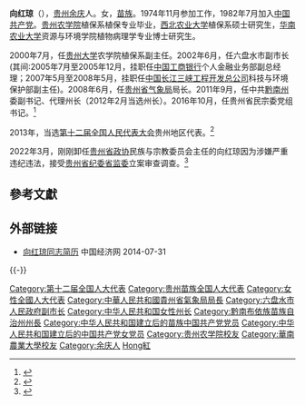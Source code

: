 {{Infobox officeholder
| 图像        = 
| 图像说明    = 
| 职务1       = [[黔南布依族苗族自治州人民政府|黔南布依族苗族自治州人民政府]]州长
| 就任日期1   = 2011年9月
| 卸任日期1   = 2016年10月
| 前任1       = [[李月成|李月成]]
| 继任1       = [[吴胜华|吴胜华]]
| 姓名        = 向红琼
| 原名        = 
| 出生日期    = {{birth year and age|1958|11}}
| 出生地点    = {{CHN}}[[贵州省|贵州省]][[余庆县|余庆县]]
| 逝世日期    = <!-- {{death date and age|}}（死亡在前，出生在后）{{death year and age| }} -->
| 逝世地点    = 
| 政党        = {{CPC}}
| 国籍        = {{PRC}}
| 父母        = 
| 配偶        = <!--{{marriage|姓名|}} -->
| 子女        = 
| 亲属        = 
| 信仰        = 
| 母校        = [[贵州大学|贵州农学院]]<br>[[西北农业大学|西北农业大学]]<br>[[华南农业大学|华南农业大学]]
| 网站        = 
| 签名        = 
| 脚注        = 
}}
'''向红琼'''（{{bd|1958年|11月|catIdx=Xiang向红琼}}），[[贵州省|贵州]][[余庆县|余庆]]人。女，[[苗族|苗族]]。1974年11月参加工作，1982年7月加入[[中国共产党|中国共产党]]。[[贵州大学|贵州农学院]]植保系植保专业毕业，[[西北农业大学|西北农业大学]]植保系硕士研究生，[[华南农业大学|华南农业大学]]资源与环境学院植物病理学专业博士研究生。

2000年7月，任[[贵州大学|贵州大学]]农学院植保系副主任。2002年6月，任六盘水市副市长(其间:2005年7月至2005年12月，挂职任[[中国工商银行|中国工商银行]]个人金融业务部副总经理；2007年5月至2008年5月，挂职任[[中国长江三峡工程开发总公司|中国长江三峡工程开发总公司]]科技与环境保护部副主任)。2008年6月，任[[贵州省气象局|贵州省气象局]]局长。2011年9月，任中共[[黔南州|黔南州]]委副书记、代理州长（2012年2月当选州长）。2016年10月，任贵州省民宗委党组书记。<ref>{{cite news|title=吴胜华提名为黔南州州长 向红琼调任省民宗委党组书记|url=http://district.ce.cn/newarea/sddy/201610/10/t20161010_16607954.shtml|accessdate=2016-10-10|newspaper=中国经济网|archive-date=2019-09-29|archive-url=https://web.archive.org/web/20190929030955/http://district.ce.cn/newarea/sddy/201610/10/t20161010_16607954.shtml|dead-url=no}}</ref>

2013年，当选[[第十二届全国人民代表大会|第十二届全国人民代表大会]]贵州地区代表。<ref>{{cite news|title=全国人大代表信息-向红琼|url=http://210.82.31.1:8084/delegate/viewDelegate.action?dbid=122260|accessdate=2013-04-05|newspaper=全国人大网|archive-url=https://web.archive.org/web/20161011141200/http://www.npc.gov.cn/delegate/viewDelegate.action?dbid=122260|archive-date=2016-10-11|dead-url=yes}}</ref>

2022年3月，刚刚卸任[[中国人民政治协商会议贵州省委员会|贵州省政协]]民族与宗教委员会主任的向红琼因为涉嫌严重违纪违法，接受[[贵州省监察委员会|贵州省纪委省监委]]立案审查调查。<ref>{{cite web |author1=中国经济网 |title=贵州省政协民宗委原主任向红琼(女)接受审查调查 曾任黔南州州长 |url=http://district.ce.cn/newarea/sddy/202203/17/t20220317_37411260.shtml |website=中国经济网地方党政领导资料库 |accessdate=2022-03-17 |archive-date=2022-03-17 |archive-url=https://web.archive.org/web/20220317053644/http://district.ce.cn/newarea/sddy/202203/17/t20220317_37411260.shtml |dead-url=no }}</ref>

==參考文獻==
{{reflist}}

==外部链接==
*[http://district.ce.cn/newarea/sddy/201201/04/t20120104_22972945_1.shtml   向红琼同志简历]{{Wayback|url=http://district.ce.cn/newarea/sddy/201201/04/t20120104_22972945_1.shtml |date=20190929041301 }} 中国经济网 2014-07-31

{{-}}
{{start box}}
{{s-gov|prc}}
{{s-before|[[李月成|李月成]]}}
{{s-title|[[黔南布依族苗族自治州人民政府|黔南布依族苗族自治州人民政府]]州长|2011年9月－2016年10月}}
{{s-after|[[吴胜华|吴胜华]]}}
{{end box}}
{{中共十九大以来的反腐败工作}}

{{DEFAULTSORT:Xiang向}}
[[Category:第十二届全国人大代表|Category:第十二届全国人大代表]]
[[Category:贵州苗族全国人大代表|Category:贵州苗族全国人大代表]]
[[Category:女性全國人大代表|Category:女性全國人大代表]]
[[Category:中華人民共和國貴州省氣象局局長|Category:中華人民共和國貴州省氣象局局長]]
[[Category:六盘水市人民政府副市长|Category:六盘水市人民政府副市长]]
[[Category:中华人民共和国女性州长|Category:中华人民共和国女性州长]]
[[Category:黔南布依族苗族自治州州長|Category:黔南布依族苗族自治州州長]]
[[Category:中华人民共和国建立后的苗族中国共产党党员|Category:中华人民共和国建立后的苗族中国共产党党员]]
[[Category:中华人民共和国建立后的中国共产党女党员|Category:中华人民共和国建立后的中国共产党女党员]]
[[Category:贵州农学院校友|Category:贵州农学院校友]]
[[Category:華南農業大學校友|Category:華南農業大學校友]]
[[Category:余庆人|Category:余庆人]]
[[Category:向姓|Hong紅]]